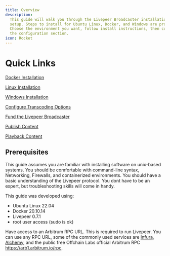 ```yaml
---
title: Overview
description:
  This guide will walk you through the Livepeer Broadcaster installation and
  setup. Steps to install for Ubuntu Linux, Docker, and Windows are provided.
  Choose the environment you want, follow install instructions, then continue to
  the configuration section.
icon: Rocket
---
```


# Quick Links

[Docker Installation](/broadcasters/guides/docker-install)

[Linux Installation](/broadcasters/guides/linux-install)

[Windows Installation](/broadcasters/guides/windows-install)

[Configure Transcoding Options](/broadcasters/guides/transcoding-options)

[Fund the Livepeer Broadcaster](/broadcasters/guides/fund-broadcaster)

[Publish Content](/broadcasters/guides/publish-content)

[Playback Content](/broadcasters/guides/playback-content)

## Prerequisites

This guide assumes you are familiar with installing software on unix-based
systems. You should be comfortable with command-line syntax, Networking,
Firewalls, and containerized environments. You should have a basic understanding
of the Livepeer protocol. You dont have to be an expert, but troubleshooting
skills will come in handy.

This guide was developed using:

- Ubuntu Linux 22.04
- Docker 20.10.14
- Livepeer 0.7.1
- root user access (sudo is ok)

Have access to an Arbitrum RPC URL. This is required to run Livepeer. You can
use any RPC URL, some of the commonly used services are
[Infura](https://www.infura.io/), [Alchemy](https://www.alchemy.com/), and the
public free Offchain Labs official Arbitrum RPC https://arb1.arbitrum.io/rpc.
